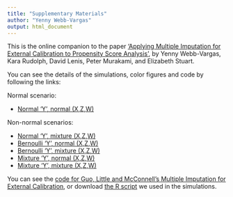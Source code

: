 ```yaml
---
title: "Supplementary Materials"
author: "Yenny Webb-Vargas"
output: html_document
---
```


This is the online companion to the paper ['Applying Multiple Imputation for External Calibration to Propensity Score Analysis'](http://biostats.bepress.com/jhubiostat/paper269/), by Yenny Webb-Vargas, Kara Rudolph, David Lenis, Peter Murakami, and Elizabeth Stuart. 

You can see the details of the simulations, color figures and code by following the links:

Normal scenario: 

* [Normal 'Y', normal (X,Z,W)](http://ywebbvar.github.io/PS_MIEC/Simulations/Y_normal_XZW_normal/)

Non-normal scenarios:

* [Normal 'Y', mixture (X,Z,W)](http://ywebbvar.github.io/PS_MIEC/Simulations/Y_normal_XZW_mixture/)
* [Bernoulli 'Y', normal (X,Z,W)](http://ywebbvar.github.io/PS_MIEC/Simulations/Y_bernoulli_XZW_normal/)
* [Bernoulli 'Y', mixture (X,Z,W)](http://ywebbvar.github.io/PS_MIEC/Simulations/Y_bernoulli_XZW_mixture/)
* [Mixture 'Y', normal (X,Z,W)](http://ywebbvar.github.io/PS_MIEC/Simulations/Y_mixture_XZW_normal/)
* [Mixture 'Y', mixture (X,Z,W)](http://ywebbvar.github.io/PS_MIEC/Simulations/Y_mixture_XZW_mixture/)

You can see the [code for Guo, Little and McConnell's Multiple Imputation for External Calibration](http://ywebbvar.github.io/PS_MIEC/MIEC_original/), or download [the R script](http://ywebbvar.github.io/PS_MIEC/MIEC_original/MI-EC_algorithm.r)  we used in the simulations.